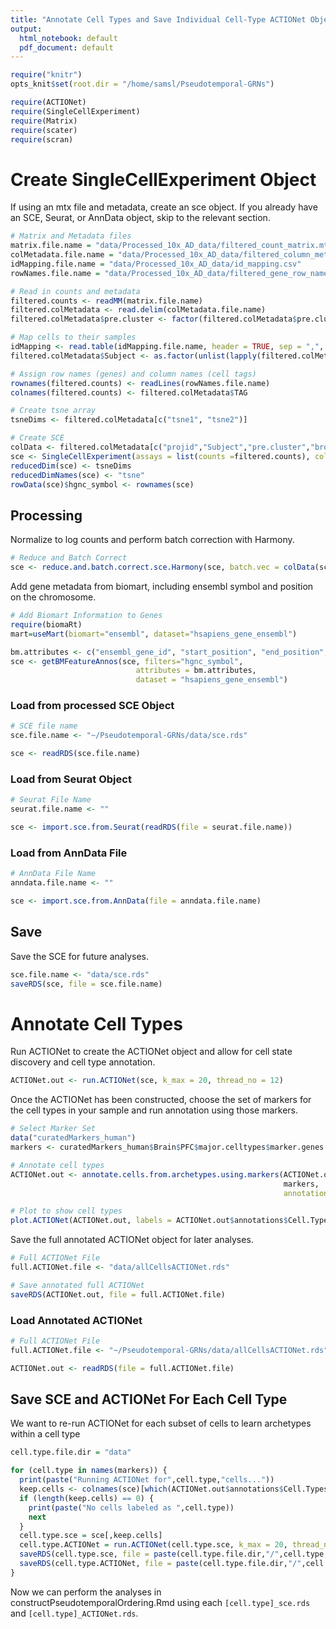 ```yaml
---
title: "Annotate Cell Types and Save Individual Cell-Type ACTIONet Objects"
output:
  html_notebook: default
  pdf_document: default
---
```

```r
require("knitr")
opts_knit$set(root.dir = "/home/samsl/Pseudotemporal-GRNs")
```

```r
require(ACTIONet)
require(SingleCellExperiment)
require(Matrix)
require(scater)
require(scran)
```

# Create SingleCellExperiment Object
If using an mtx file and metadata, create an sce object. If you already have an SCE, Seurat, or AnnData object, skip to the relevant section.
```r
# Matrix and Metadata files
matrix.file.name = "data/Processed_10x_AD_data/filtered_count_matrix.mtx"
colMetadata.file.name = "data/Processed_10x_AD_data/filtered_column_metadata.txt"
idMapping.file.name = "data/Processed_10x_AD_data/id_mapping.csv"
rowNames.file.name = "data/Processed_10x_AD_data/filtered_gene_row_names.txt"

# Read in counts and metadata
filtered.counts <- readMM(matrix.file.name)
filtered.colMetadata <- read.delim(colMetadata.file.name)
filtered.colMetadata$pre.cluster <- factor(filtered.colMetadata$pre.cluster)

# Map cells to their samples
idMapping <- read.table(idMapping.file.name, header = TRUE, sep = ",", stringsAsFactors = FALSE)
filtered.colMetadata$Subject <- as.factor(unlist(lapply(filtered.colMetadata$projid, function(x) { idMapping$Subject[[match(x,idMapping$projid)]] })))

# Assign row names (genes) and column names (cell tags)
rownames(filtered.counts) <- readLines(rowNames.file.name)
colnames(filtered.counts) <- filtered.colMetadata$TAG

# Create tsne array
tsneDims <- filtered.colMetadata[c("tsne1", "tsne2")]

# Create SCE
colData <- filtered.colMetadata[c("projid","Subject","pre.cluster","broad.cell.type","Subcluster")]
sce <- SingleCellExperiment(assays = list(counts =filtered.counts), colData = colData)
reducedDim(sce) <- tsneDims
reducedDimNames(sce) <- "tsne"
rowData(sce)$hgnc_symbol <- rownames(sce)

```

## Processing
Normalize to log counts and perform batch correction with Harmony.
```r
# Reduce and Batch Correct
sce <- reduce.and.batch.correct.sce.Harmony(sce, batch.vec = colData(sce)$Subject, reduced_dim = 35)
```

Add gene metadata from biomart, including  ensembl symbol and position on the chromosome.
```r
# Add Biomart Information to Genes
require(biomaRt)
mart=useMart(biomart="ensembl", dataset="hsapiens_gene_ensembl")

bm.attributes <- c("ensembl_gene_id", "start_position", "end_position", "chromosome_name")
sce <- getBMFeatureAnnos(sce, filters="hgnc_symbol",
                            attributes = bm.attributes,
                            dataset = "hsapiens_gene_ensembl")
```

### Load from processed SCE Object
```r
# SCE file name
sce.file.name <- "~/Pseudotemporal-GRNs/data/sce.rds"

sce <- readRDS(sce.file.name)
```

### Load from Seurat Object
```r
# Seurat File Name
seurat.file.name <- ""

sce <- import.sce.from.Seurat(readRDS(file = seurat.file.name))
```

### Load from AnnData File
```r
# AnnData File Name
anndata.file.name <- ""

sce <- import.sce.from.AnnData(file = anndata.file.name)
```

## Save
Save the SCE for future analyses.
```r
sce.file.name <- "data/sce.rds"
saveRDS(sce, file = sce.file.name)
```

# Annotate Cell Types
Run ACTIONet to create the ACTIONet object and allow for cell state discovery and cell type annotation.
```r
ACTIONet.out <- run.ACTIONet(sce, k_max = 20, thread_no = 12)
```
Once the ACTIONet has been constructed, choose the set of markers for the cell types in your sample and run annotation using those markers.
```r
# Select Marker Set
data("curatedMarkers_human")
markers <- curatedMarkers_human$Brain$PFC$major.celltypes$marker.genes

# Annotate cell types
ACTIONet.out <- annotate.cells.from.archetypes.using.markers(ACTIONet.out,
                                                             markers,
                                                             annotation.name = "Cell.Types")

# Plot to show cell types
plot.ACTIONet(ACTIONet.out, labels = ACTIONet.out$annotations$Cell.Types$Labels, transparency.attr = ACTIONet.out$annotations$Cell.Types$Labels.confidence)
```
Save the full annotated ACTIONet object for later analyses.
```r
# Full ACTIONet File
full.ACTIONet.file <- "data/allCellsACTIONet.rds"

# Save annotated full ACTIONet
saveRDS(ACTIONet.out, file = full.ACTIONet.file)
```

### Load Annotated ACTIONet
```r
# Full ACTIONet File
full.ACTIONet.file <- "~/Pseudotemporal-GRNs/data/allCellsACTIONet.rds"

ACTIONet.out <- readRDS(file = full.ACTIONet.file)
```

## Save SCE and ACTIONet For Each Cell Type
We want to re-run ACTIONet for each subset of cells to learn archetypes within a cell type
```r
cell.type.file.dir = "data"

for (cell.type in names(markers)) {
  print(paste("Running ACTIONet for",cell.type,"cells..."))
  keep.cells <- colnames(sce)[which(ACTIONet.out$annotations$Cell.Types$Labels == cell.type)]
  if (length(keep.cells) == 0) {
    print(paste("No cells labeled as ",cell.type))
    next 
  }
  cell.type.sce = sce[,keep.cells]
  cell.type.ACTIONet = run.ACTIONet(cell.type.sce, k_max = 20, thread_no = 12)
  saveRDS(cell.type.sce, file = paste(cell.type.file.dir,"/",cell.type,"_sce.rds",sep=""))
  saveRDS(cell.type.ACTIONet, file = paste(cell.type.file.dir,"/",cell.type,"_ACTIONet.rds",sep=""))
}

```
Now we can perform the analyses in constructPseudotemporalOrdering.Rmd using each `[cell.type]_sce.rds` and `[cell.type]_ACTIONet.rds`.